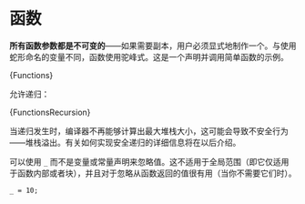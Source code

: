 

# 函数

**所有函数参数都是不可变的**——如果需要副本，用户必须显式地制作一个。与使用蛇形命名的变量不同，函数使用驼峰式。这是一个声明并调用简单函数的示例。

<CodeBlock language="zig">{Functions}</CodeBlock>

允许递归：

<CodeBlock language="zig">{FunctionsRecursion}</CodeBlock>

当递归发生时，编译器不再能够计算出最大堆栈大小，这可能会导致不安全行为——堆栈溢出。有关如何实现安全递归的详细信息将在以后介绍。

可以使用 `_` 而不是变量或常量声明来忽略值。这不适用于全局范围（即它仅适用于函数内部或者块），并且对于忽略从函数返回的值很有用（当你不需要它们时）。

```zig
_ = 10;
```
